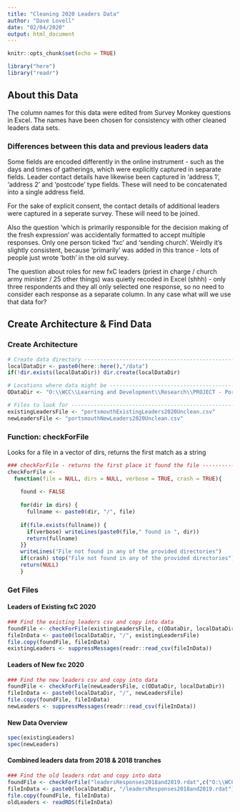 ```yaml
---
title: "Cleaning 2020 Leaders Data"
author: "Dave Lovell"
date: "02/04/2020"
output: html_document
---
```


```r
knitr::opts_chunk$set(echo = TRUE)
```

```r
library("here")
library("readr")
```

## About this Data

The column names for this data were edited from Survey Monkey questions in Excel. The names have been chosen for consistency with other cleaned leaders data sets. 

### Differences between this data and previous leaders data

Some fields are encoded differently in the online instrument - such as the days and times of gatherings, which were explicitly captured in separate fields. Leader contact details have likewise been captured in 'address 1', 'address 2' and 'postcode' type fields. These will need to be concatenated into a single address field.

For the sake of explicit consent, the contact details of additional leaders were captured in a seperate survey. These will need to be joined. 

Also the question 'which is primarily responsible for the decision making of the fresh expression' was accidentally formatted to accept multiple responses. Only one person ticked 'fxc' and 'sending church'. Weirdly it's slightly consistent, because 'primarily' was added in this trance - lots of people just wrote 'both' in the old survey.

The question about roles for new fxC leaders (priest in charge / church army minister / 25 other things) was quietly recoded in Excel (shhh) - only three respondents and they all only selected one response, so no need to consider each response as a separate column. In any case what will we use that data for?


## Create Architecture & Find Data

### Create Architecture

```r
# Create data directory --------------------------------------------------------------
localDataDir <- paste0(here::here(),"/data")
if(!dir.exists(localDataDir)) dir.create(localDataDir)

# Locations where data might be ------------------------------------------------------
ODataDir <- "O:\\WCC\\Learning and Development\\Research\\PROJECT - Portsmouth 2019 onwards\\Data\\unclean"

# Files to look for ------------------------------------------------------------------
existingLeadersFile <- "portsmouthExistingLeaders2020Unclean.csv"
newLeadersFile <- "portsmouthNewLeaders2020Unclean.csv"
```

### Function: checkForFile

Looks for a file in a vector of dirs, returns the first match as a string

```r
### checkForFile - returns the first place it found the file --------------------------
checkForFile <- 
  function(file = NULL, dirs = NULL, verbose = TRUE, crash = TRUE){
    
    found <- FALSE
    
    for(dir in dirs) {
      fullname <- paste0(dir, "/", file)
      
    if(file.exists(fullname)) {
      if(verbose) writeLines(paste0(file," found in ", dir))
      return(fullname)
    }}
    writeLines("File not found in any of the provided directories")
    if(crash) stop("File not found in any of the provided directories")
    return(NULL)
    }
```

### Get Files

#### Leaders of Existing fxC 2020

```r
### Find the existing leaders csv and copy into data
foundFile <- checkForFile(existingLeadersFile, c(ODataDir, localDataDir))
fileInData <- paste0(localDataDir, "/", existingLeadersFile)
file.copy(foundFile, fileInData)
existingLeaders <- suppressMessages(readr::read_csv(fileInData))
```

#### Leaders of New fxc 2020

```r
### Find the new leaders csv and copy into data
foundFile <- checkForFile(newLeadersFile, c(ODataDir, localDataDir))
fileInData <- paste0(localDataDir, "/", newLeadersFile)
file.copy(foundFile, fileInData)
newLeaders <- suppressMessages(readr::read_csv(fileInData))
```

#### New Data Overview

```r
spec(existingLeaders)
spec(newLeaders)
```

#### Combined leaders data from 2018 & 2018 tranches

```r
### Find the old leaders rdat and copy into data
foundFile <- checkForFile("leadersResponses2018and2019.rdat",c("O:\\WCC\\Learning and Development\\Research\\PROJECT - Portsmouth 2019 onwards\\Data\\leaders & attenders", localDataDir))
fileInData <- paste0(localDataDir, "/leadersResponses2018and2019.rdat")
file.copy(foundFile, fileInData)
oldLeaders <- readRDS(fileInData)
```


